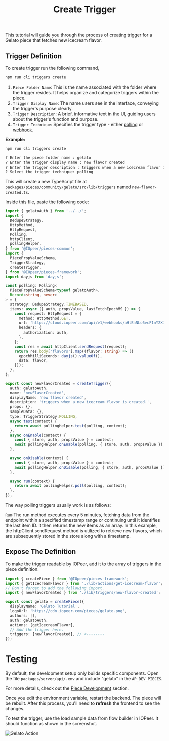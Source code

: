 ﻿---
title: 'Create Trigger'
icon: 'circle-6'
description: ''
---

This tutorial will guide you through the process of creating trigger for a Gelato piece that fetches new icecream flavor.

## Trigger Definition

To create trigger run the following command,

```bash
npm run cli triggers create
```

1. `Piece Folder Name`: This is the name associated with the folder where the trigger resides. It helps organize and categorize triggers within the piece.
2. `Trigger Display Name`: The name users see in the interface, conveying the trigger's purpose clearly.
3. `Trigger Description`: A brief, informative text in the UI, guiding users about the trigger's function and purpose.
4. `Trigger Technique`: Specifies the trigger type - either [polling](../piece-reference/triggers/polling-trigger) or [webhook](../piece-reference/triggers/webhook-trigger).

**Example:**

```bash
npm run cli triggers create

? Enter the piece folder name : gelato
? Enter the trigger display name : new flavor created
? Enter the trigger description : triggers when a new icecream flavor is created.
? Select the trigger technique: polling
```

This will create a new TypeScript file at `packages/pieces/community/gelato/src/lib/triggers` named `new-flavor-created.ts`.

Inside this file, paste the following code:

```ts
import { gelatoAuth } from '../../';
import {
  DedupeStrategy,
  HttpMethod,
  HttpRequest,
  Polling,
  httpClient,
  pollingHelper,
} from '@IOpeer/pieces-common';
import {
  PiecePropValueSchema,
  TriggerStrategy,
  createTrigger,
} from '@IOpeer/pieces-framework';
import dayjs from 'dayjs';

const polling: Polling<
  PiecePropValueSchema<typeof gelatoAuth>,
  Record<string, never>
> = {
  strategy: DedupeStrategy.TIMEBASED,
  items: async ({ auth, propsValue, lastFetchEpochMS }) => {
    const request: HttpRequest = {
      method: HttpMethod.GET,
      url: 'https://cloud.iopeer.com/api/v1/webhooks/aHlEaNLc6vcF1nY2XJ2ed/sync',
      headers: {
        authorization: auth,
      },
    };
    const res = await httpClient.sendRequest(request);
    return res.body['flavors'].map((flavor: string) => ({
      epochMilliSeconds: dayjs().valueOf(),
      data: flavor,
    }));
  },
};

export const newFlavorCreated = createTrigger({
  auth: gelatoAuth,
  name: 'newFlavorCreated',
  displayName: 'new flavor created',
  description: 'triggers when a new icecream flavor is created.',
  props: {},
  sampleData: {},
  type: TriggerStrategy.POLLING,
  async test(context) {
    return await pollingHelper.test(polling, context);
  },
  async onEnable(context) {
    const { store, auth, propsValue } = context;
    await pollingHelper.onEnable(polling, { store, auth, propsValue });
  },

  async onDisable(context) {
    const { store, auth, propsValue } = context;
    await pollingHelper.onDisable(polling, { store, auth, propsValue });
  },

  async run(context) {
    return await pollingHelper.poll(polling, context);
  },
});
```

The way polling triggers usually work is as follows:

`Run`:The run method executes every 5 minutes, fetching data from the endpoint within a specified timestamp range or continuing until it identifies the last item ID. It then returns the new items as an array. In this example, the httpClient.sendRequest method is utilized to retrieve new flavors, which are subsequently stored in the store along with a timestamp.

## Expose The Definition

To make the trigger readable by IOPeer, add it to the array of triggers in the piece definition.

```typescript
import { createPiece } from '@IOpeer/pieces-framework';
import { getIcecreamFlavor } from './lib/actions/get-icecream-flavor';
// Don't forget to add the following import.
import { newFlavorCreated } from './lib/triggers/new-flavor-created';

export const gelato = createPiece({
  displayName: 'Gelato Tutorial',
  logoUrl: 'https://cdn.iopeer.com/pieces/gelato.png',
  authors: [],
  auth: gelatoAuth,
  actions: [getIcecreamFlavor],
  // Add the trigger here.
  triggers: [newFlavorCreated], // <--------
});
```

# Testing

By default, the development setup only builds specific components. Open the file `packages/server/api/.env` and include "gelato" in the `AP_DEV_PIECES`.

For more details, check out the [Piece Development](../development-setup/getting-started) section.

Once you edit the environment variable, restart the backend. The piece will be rebuilt. After this process, you'll need to **refresh** the frontend to see the changes.

To test the trigger, use the load sample data from flow builder in IOPeer. It should function as shown in the screenshot.

![Gelato Action](/resources/screenshots/gelato-trigger.png)
